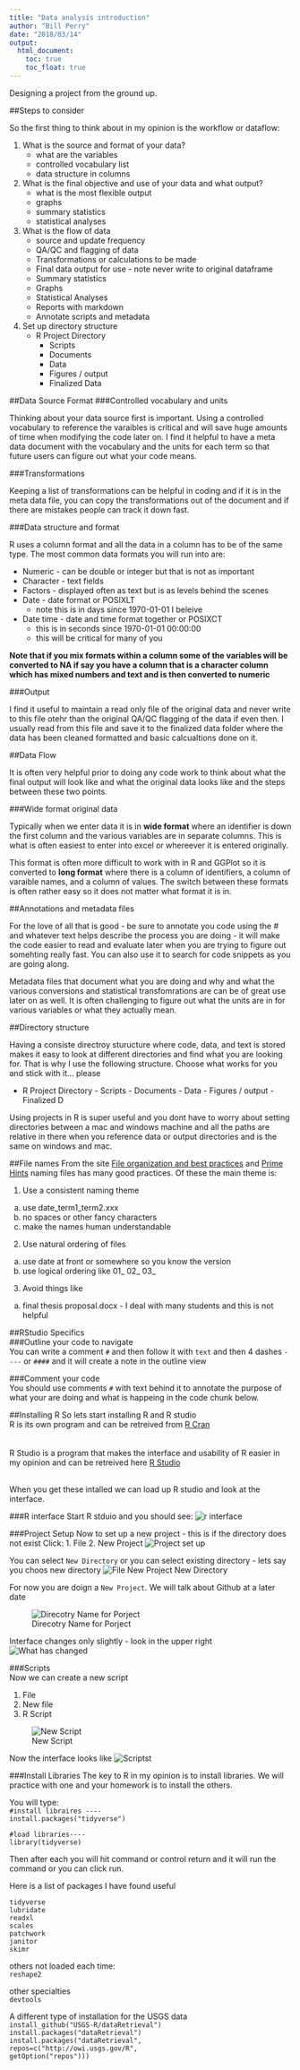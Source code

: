 ```yaml
---
title: "Data analysis introduction"
author: "Bill Perry"
date: "2018/03/14"
output:
  html_document:
    toc: true
    toc_float: true
---
```


Designing a project from the ground up.      

##Steps to consider    

So the first thing to think about in my opinion is the workflow or dataflow:   

  1. What is the source and format of your data? 
      + what are the variables
      + controlled vocabulary list
      + data structure in columns
  2. What is the final objective and use of your data and what output?     
      + what is the most flexible output     
      + graphs     
      + summary statistics     
      + statistical analyses      
  3. What is the flow of data      
      + source and update frequency     
      + QA/QC and flagging of data     
      + Transformations or calculations to be made     
      + Final data output for use - note never write to original dataframe     
      + Summary statistics     
      + Graphs     
      + Statistical Analyses     
      + Reports with markdown     
      + Annotate scripts and metadata     
  4. Set up directory structure 
      + R Project Directory
        - Scripts
        - Documents
        - Data
        - Figures / output
        - Finalized Data
      
##Data Source Format
###Controlled vocabulary and units   

Thinking about your data source first is important. Using a controlled vocabulary to reference the varaibles is critical and will save huge amounts of time when modifying the code later on. I find it helpful to have a meta data document with the vocabulary and the units for each term so that future users can figure out what your code means. 

###Transformations    

Keeping a list of transformations can be helpful in coding and if it is in the meta data file, you can copy the transformations out of the document and if there are mistakes people can track it down fast. 

###Data structure and format

R uses a column format and all the data in a column has to be of the same type. The most common data formats you will run into are:        

  + Numeric - can be double or integer but that is not as important
  + Character - text fields
  + Factors - displayed often as text but is as levels behind the scenes
  + Date - date format or POSIXLT
      - note this is in days since 1970-01-01 I beleive
  + Date time - date and time format together or POSIXCT 
      - this is in seconds since 1970-01-01 00:00:00
      - this will be critical for many of you
      
      
  **Note that if you mix formats within a column some of the variables will be converted to NA if say you have a column that is a character column which has mixed numbers and text and is then converted to numeric**     
  
  
###Output     

I find it useful to maintain a read only file of the original data and never write to this file otehr than the original QA/QC flagging of the data if even then. I usually read from this file and save it to the finalized data folder where the data has been cleaned formatted and basic calcualtions done on it.

##Data Flow    

It is often very helpful prior to doing any code work to think about what the final output will look like and what the original data looks like and the steps between these two points. 

###Wide format original data    

Typically when we enter data it is in **wide format** where an identifier is down the first column and the various variables are in separate columns. This is what is often easiest to enter into excel or whereever it is entered originally. 

This format is often more difficult to work with in R and GGPlot so it is converted to **long format** where there is a column of identifiers, a column of varaible names, and a column of values. The switch between these formats is often rather easy so it does not matter what format it is in.

##Annotations and metadata files    

For the love of all that is good - be sure to annotate you code using the # and whatever text helps describe the process you are doing - it will make the code easier to read and evaluate later when you are trying to figure out somehting really fast. You can also use it to search for code snippets as you are going along.

Metadata files that document what you are doing and why and what the various conversions and statistical transfomrations are can be of great use later on as well. It is often challenging to figure out what the units are in for various variables or what they actually mean.

##Directory structure    

Having a consiste directroy sturucture where code, data, and text is stored makes it easy to look at different directories and find what you are looking for. That is why I use the following structure. Choose what works for you and stick with it... please   

 + R Project Directory
        - Scripts
        - Documents
        - Data
        - Figures / output
        - Finalized D    
        
        
Using projects in R is super useful and you dont have to worry about setting directories between a mac and windows machine and all the paths are relative in there when you reference data or output directories and is the same on windows and mac.


##File names
From the site [File organization and best practices](https://andrewbtran.github.io/NICAR/2018/workflow/docs/01-workflow_intro.html?utm_content=buffer858fd&utm_medium=social&utm_source=twitter.com&utm_campaign=buffer) and [Prime Hints](https://kkulma.github.io/2018-03-18-Prime-Hints-for-Running-a-data-project-in-R/)  naming files has many good practices. Of these the main theme is:    

1. Use a consistent naming theme
  a. use date_term1_term2.xxx
  b. no spaces or other fancy characters
  c. make the names human understandable
2. Use natural ordering of files
  a. use date at front or somewhere so you know the version
  b. use logical ordering like 01_ 02_ 03_
3. Avoid things like 
  a. final thesis proposal.docx - I deal with many students and this is not helpful
  

##RStudio Specifics     
###Outline your code to navigate    
You can write a comment `#` and then follow it with `text` and then 4 dashes `----` or `####` and it will create a note in the outline view

###Comment your code     
You should use comments `#` with text behind it to annotate the purpose of what your are doing and what is happeing in the code chunk below.

##Installing R
So lets start installing R and R studio    
R is its own program and can be retreived from [R Cran](https://cran.r-project.org/)   
<br>   
R Studio is a program that makes the interface and usability of R easier in my opinion and can be retreived here [R Studio](https://www.rstudio.com/products/rstudio/download/)    

<br>
When you get these intalled we can load up R studio and look at the interface.   

###R interface 
Start R stduio and you should see:
![r interface](images/setup_1.png)

###Project Setup
Now to set up a new project - this is if the directory does not exist
Click:
1. File 
2. New Project
![Project set up](images/setup_2.png)
   
   You can select `New Directory` or you can select existing directory - lets say you choos new directory
   ![File New Project New Directory](images/setup_3.png)   
   
 For now you are doign a `New Project `.  We will talk about Github at a later date    
 
 ![Direcotry Name for Porject](images/setup_4.png)
   
   
  Interface changes only slightly - look in the upper right    
   ![What has changed](images/setup_5.png)    
   
   
###Scripts       
Now we can create a new script      

1. File 
2. New file
3. R Script

 ![New Script](images/setup_6.png)
 
 Now the interface looks like
  ![Scriptst](images/setup_7.png)
   
###Install Libraries
The key to R in my opinion is to install libraries. We will practice with one and your homework is to install the others.     

You will type:     
`#install libraires ----`      
`install.packages("tidyverse")`     

`#load libraries----`     
`library(tidyverse)`     
   
   
Then after each you will hit command or control return and it will run the command or you can click run.

Here is a list of packages I have found useful     

 
`tidyverse     `    
`lubridate     `    
`readxl     `   
`scales     `    
`patchwork    `    
`janitor    `     
`skimr`            



others not loaded each time:     
`reshape2`          


other specialties    
`devtools`          



A different type of installation for the USGS data      
`install_github("USGS-R/dataRetrieval")`        
`install.packages("dataRetrieval")`      
`install.packages("dataRetrieval",`       
`repos=c("http://owi.usgs.gov/R",`       
`getOption("repos")))`   
                
                

   

   

<!-- Global Site Tag (gtag.js) - Google Analytics -->
<script async src="https://www.googletagmanager.com/gtag/js?id=UA-88373117-4"></script>
<script>
  window.dataLayer = window.dataLayer || [];
  function gtag(){dataLayer.push(arguments)};
  gtag('js', new Date());

  gtag('config', 'UA-88373117-4');
</script>
